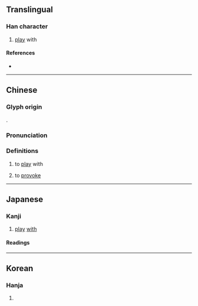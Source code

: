 {{character info/new}}
==Translingual==

===Han character===
{{Han char|rn=38|rad=女|as=12|sn=15|four=44496|canj=VKCF|ids=⿰女尞}}

# [[play]] with

====References====
* {{Han ref|kx=0271.100|dkj=06717|dj=0539.040|hdz=21080.060|uh=5AFD|ud=23293|bh=E556|bd=58710}}

----

==Chinese==
{{zh-forms}}

===Glyph origin===
{{Han etym}}
{{Han compound|女|尞|c1=s|c2=p|t1=female|ls=psc}}.

===Pronunciation===
{{zh-pron
|m=liáo
|c=liu4
|mc=y
|oc=y
|ma=
|cat=v
}}

===Definitions===
{{zh-hanzi}}

# to [[play]] with
# {{lb|zh|Cantonese}} to [[provoke]]

----

==Japanese==

===Kanji===
{{ja-kanji|grade=|rs=女12}}

# [[play]] [[with]]

====Readings====
{{rfv-pronunciation|ja}}
{{ja-readings
|goon=りょう<れう
|kanon=りょう<れう
|kun=さと-い, たわむ-れる, みめよ-い, みだ-れる
}}

----

==Korean==

===Hanja===
{{ko-hanja|hangeul=료|rv=ryo|mr=ryo}}

# {{defn|lang=ko|sort=女12}}